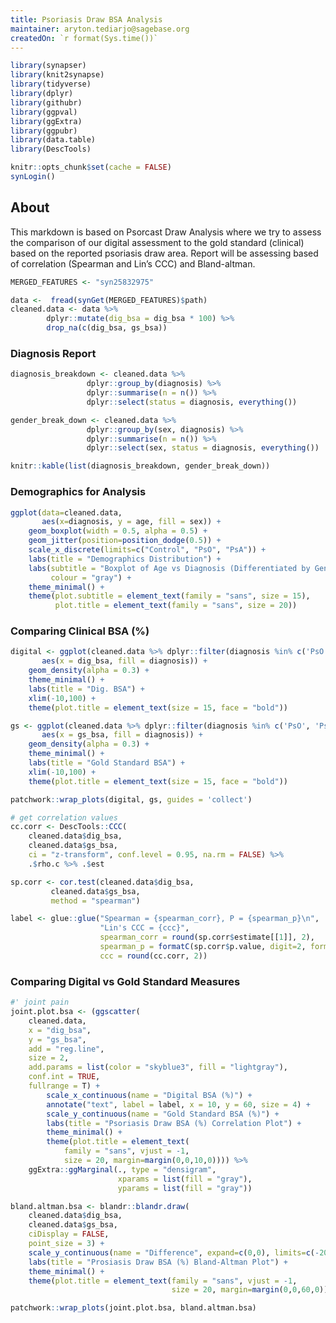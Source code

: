 ```yaml
---
title: Psoriasis Draw BSA Analysis
maintainer: aryton.tediarjo@sagebase.org
createdOn: `r format(Sys.time())`
---
```


```r
library(synapser)
library(knit2synapse)
library(tidyverse)
library(dplyr)
library(githubr)
library(ggpval)
library(ggExtra)
library(ggpubr)
library(data.table)
library(DescTools)

knitr::opts_chunk$set(cache = FALSE)
synLogin()
```

## About
This markdown is based on Psorcast Draw Analysis where we try to assess the comparison of our digital assessment to the gold standard (clinical) based on the reported psoriasis draw area. Report will be assessing based of correlation (Spearman and Lin's CCC) and Bland-altman. 

```r
MERGED_FEATURES <- "syn25832975"
```

```r
data <-  fread(synGet(MERGED_FEATURES)$path) 
cleaned.data <- data %>% 
        dplyr::mutate(dig_bsa = dig_bsa * 100) %>%
        drop_na(c(dig_bsa, gs_bsa))
```

### Diagnosis Report
```r
diagnosis_breakdown <- cleaned.data %>% 
                 dplyr::group_by(diagnosis) %>% 
                 dplyr::summarise(n = n()) %>%
                 dplyr::select(status = diagnosis, everything())

gender_break_down <- cleaned.data %>% 
                 dplyr::group_by(sex, diagnosis) %>% 
                 dplyr::summarise(n = n()) %>%
                 dplyr::select(sex, status = diagnosis, everything())

knitr::kable(list(diagnosis_breakdown, gender_break_down))
```

### Demographics for Analysis
```r
ggplot(data=cleaned.data, 
       aes(x=diagnosis, y = age, fill = sex)) +
    geom_boxplot(width = 0.5, alpha = 0.5) +
    geom_jitter(position=position_dodge(0.5)) + 
    scale_x_discrete(limits=c("Control", "PsO", "PsA")) +
    labs(title = "Demographics Distribution") +
    labs(subtitle = "Boxplot of Age vs Diagnosis (Differentiated by Gender)",
         colour = "gray") +
    theme_minimal() +
    theme(plot.subtitle = element_text(family = "sans", size = 15),
          plot.title = element_text(family = "sans", size = 20))
```

### Comparing Clinical BSA (%) 
```r
digital <- ggplot(cleaned.data %>% dplyr::filter(diagnosis %in% c('PsO', 'PsA')), 
       aes(x = dig_bsa, fill = diagnosis)) + 
    geom_density(alpha = 0.3) +
    theme_minimal() +
    labs(title = "Dig. BSA") +
    xlim(-10,100) +
    theme(plot.title = element_text(size = 15, face = "bold"))

gs <- ggplot(cleaned.data %>% dplyr::filter(diagnosis %in% c('PsO', 'PsA')), 
       aes(x = gs_bsa, fill = diagnosis)) + 
    geom_density(alpha = 0.3) +
    theme_minimal() +
    labs(title = "Gold Standard BSA") +
    xlim(-10,100) +
    theme(plot.title = element_text(size = 15, face = "bold"))

patchwork::wrap_plots(digital, gs, guides = 'collect')
```


```r
# get correlation values
cc.corr <- DescTools::CCC(
    cleaned.data$dig_bsa, 
    cleaned.data$gs_bsa, 
    ci = "z-transform", conf.level = 0.95, na.rm = FALSE) %>% 
    .$rho.c %>% .$est

sp.corr <- cor.test(cleaned.data$dig_bsa, 
         cleaned.data$gs_bsa, 
         method = "spearman")

label <- glue::glue("Spearman = {spearman_corr}, P = {spearman_p}\n",
                    "Lin's CCC = {ccc}",
                    spearman_corr = round(sp.corr$estimate[[1]], 2),
                    spearman_p = formatC(sp.corr$p.value, digit=2, format = "e"),
                    ccc = round(cc.corr, 2))
```

### Comparing Digital vs Gold Standard Measures
```r
#' joint pain
joint.plot.bsa <- (ggscatter(
    cleaned.data, 
    x = "dig_bsa", 
    y = "gs_bsa", 
    add = "reg.line", 
    size = 2,
    add.params = list(color = "skyblue3", fill = "lightgray"),
    conf.int = TRUE, 
    fullrange = T) + 
        scale_x_continuous(name = "Digital BSA (%)") +
        annotate("text", label = label, x = 10, y = 60, size = 4) +
        scale_y_continuous(name = "Gold Standard BSA (%)") + 
        labs(title = "Psoriasis Draw BSA (%) Correlation Plot") +
        theme_minimal() +
        theme(plot.title = element_text(
            family = "sans", vjust = -1,
            size = 20, margin=margin(0,0,10,0)))) %>%
    ggExtra::ggMarginal(., type = "densigram", 
                        xparams = list(fill = "gray"), 
                        yparams = list(fill = "gray"))

bland.altman.bsa <- blandr::blandr.draw(
    cleaned.data$dig_bsa, 
    cleaned.data$gs_bsa, 
    ciDisplay = FALSE,
    point_size = 3) + 
    scale_y_continuous(name = "Difference", expand=c(0,0), limits=c(-20,50)) +
    labs(title = "Prosiasis Draw BSA (%) Bland-Altman Plot") + 
    theme_minimal() + 
    theme(plot.title = element_text(family = "sans", vjust = -1, 
                                    size = 20, margin=margin(0,0,60,0)))

patchwork::wrap_plots(joint.plot.bsa, bland.altman.bsa)
```
